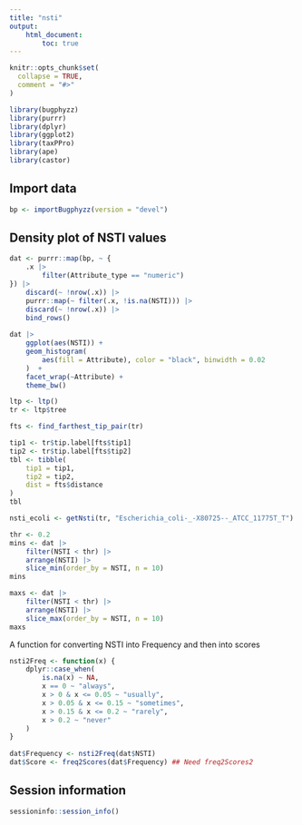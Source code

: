 ```yaml
---
title: "nsti"
output:
    html_document:
        toc: true
---
```


```r
knitr::opts_chunk$set(
  collapse = TRUE,
  comment = "#>"
)
```

```r
library(bugphyzz)
library(purrr)
library(dplyr)
library(ggplot2)
library(taxPPro)
library(ape)
library(castor)
```

## Import data

```r
bp <- importBugphyzz(version = "devel")
```

## Density plot of NSTI values

```r
dat <- purrr::map(bp, ~ {
    .x |> 
        filter(Attribute_type == "numeric")
}) |> 
    discard(~ !nrow(.x)) |> 
    purrr::map(~ filter(.x, !is.na(NSTI))) |> 
    discard(~ !nrow(.x)) |> 
    bind_rows()
    
dat |> 
    ggplot(aes(NSTI)) +
    geom_histogram(
        aes(fill = Attribute), color = "black", binwidth = 0.02
    )  +
    facet_wrap(~Attribute) +
    theme_bw() 

```


```r
ltp <- ltp()
tr <- ltp$tree
```

```r
fts <- find_farthest_tip_pair(tr)
```

```r
tip1 <- tr$tip.label[fts$tip1]
tip2 <- tr$tip.label[fts$tip2]
tbl <- tibble(
    tip1 = tip1,
    tip2 = tip2,
    dist = fts$distance
)
tbl
```

```r
nsti_ecoli <- getNsti(tr, "Escherichia_coli-_-X80725--_ATCC_11775T_T")
```

```r
thr <- 0.2
mins <- dat |> 
    filter(NSTI < thr) |> 
    arrange(NSTI) |> 
    slice_min(order_by = NSTI, n = 10)
mins
```

```r
maxs <- dat |> 
    filter(NSTI < thr) |> 
    arrange(NSTI) |> 
    slice_max(order_by = NSTI, n = 10)
maxs
```

A function for converting NSTI into Frequency and then into scores

```r
nsti2Freq <- function(x) {
    dplyr::case_when(
        is.na(x) ~ NA,
        x == 0 ~ "always",
        x > 0 & x <= 0.05 ~ "usually",
        x > 0.05 & x <= 0.15 ~ "sometimes",
        x > 0.15 & x <= 0.2 ~ "rarely",
        x > 0.2 ~ "never"
    )
}
    
dat$Frequency <- nsti2Freq(dat$NSTI)
dat$Score <- freq2Scores(dat$Frequency) ## Need freq2Scores2
```

## Session information

```r
sessioninfo::session_info()
```
